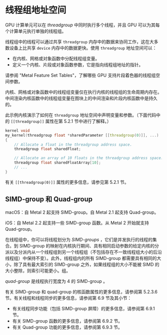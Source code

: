 # 线程组地址空间

<ToBePolishedAfterTranslation />

<OrigninalPDF title="4.4 threadgroup Address Space" />

GPU 计算单元可以在 _threadgroup_ 中同时执行多个线程，并且 GPU 可以为其每个计算单元执行单独的线程组。

线程组中的线程可以通过共享 `threadgroup` 内存中的数据来协同工作，这在大多数设备上比共享 `device` 内存中的数据更快。使用 `threadgroup` 地址空间可以：

- 在内核、网格或对象函数中分配线程组变量。
- 定义一个内核、片段或对象函数参数，它是指向线程组地址的指针。

请参阅 "Metal Feature Set Tables"，了解哪些 GPU 支持片段着色器的线程组空间参数。

内核、网格或对象函数中的线程组变量仅在执行内核的线程组的生命周期内存在。中间渲染内核函数中的线程组变量在图块上的中间渲染和片段内核函数中是持久的。

此示例内核演示了如何在 `threadgroup` 地址空间中声明变量和参数。（下面代码中的 `[[threadgroup]]` 属性在第 5.2.1 节中进行了解释。）

```cpp
kernel void
my_kernel(threadgroup float *sharedParameter [[threadgroup(0)]], ...)
{
    // Allocate a float in the threadgroup address space.
    threadgroup float sharedFloat;

    // Allocate an array of 10 floats in the threadgroup address space.
    threadgroup float sharedFloatArray[10];
    // ...
}
```

有关 `[[threadgroup(0)]]` 属性的更多信息，请参见第 5.2.1 节。

## SIMD-group 和 Quad-group

macOS：自 Metal 2 起支持 SIMD-group。自 Metal 2.1 起支持 Quad-group。

iOS：自 Metal 2.2 起支持一些 SIMD-group 函数。从 Metal 2 开始就支持 Quad-group。

在线程组中，你可以将线程划分为 _SIMD-groups_ ，它们是并发执行的线程的集合。到 SIMD-group 的映射在内核执行期间、具有相同启动参数的给定内核的分派以及分派内从一个线程组到另一个线程组（不包括存在不一致线程组大小的后沿线程组）中保持不变）。此外，线程组内的所有 SIMD-group 都需要具有相同的大小，除了具有最大索引的 SIMD-group 之外，如果线程组的大小不能被 SIMD 的大小整除，则索引可能更小。组。

_quad-group_ 是线程执行宽度为 4 的 SIMD-group 。

有关 SIMD-group 和 quad-group 的核函数属性的更多信息，请参阅第 5.2.3.6 节。有关线程和线程同步的更多信息，请参阅第 6.9 节及其小节：

- 有关线程同步功能（包括 SIMD-group 屏障）的更多信息，请参阅第 6.9.1 节。
- 有关 SIMD-group 函数的更多信息，请参阅第 6.9.2 节。
- 有关 Quad-group 功能的更多信息，请参阅第 6.9.3 节。
